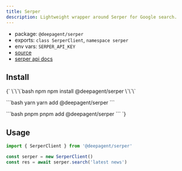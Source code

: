 ```yaml
---
title: Serper
description: Lightweight wrapper around Serper for Google search.
---
```


- package: `@deepagent/serper`
- exports: `class SerperClient`, `namespace serper`
- env vars: `SERPER_API_KEY`
- [source](https://github.com/amardeeplakshkar/deepagent/blob/main/packages/serper/src/serper-client.ts)
- [serper api docs](https://serper.dev)

## Install

<PackageTabs>
{`
\`\`\`bash npm
npm install @deepagent/serper
\`\`\`

\`\`\`bash yarn
yarn add @deepagent/serper
\`\`\`

\`\`\`bash pnpm
pnpm add @deepagent/serper
\`\`\`
`}
</PackageTabs>

## Usage

```ts
import { SerperClient } from '@deepagent/serper'

const serper = new SerperClient()
const res = await serper.search('latest news')
```
